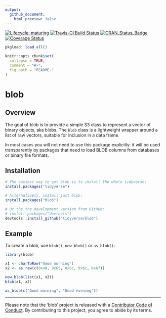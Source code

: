 ```yaml
---
output:
  github_document:
    html_preview: false
---
```


<!-- badges: start -->
[![Lifecycle: maturing](https://img.shields.io/badge/lifecycle-maturing-blue.svg)](https://lifecycle.r-lib.org/articles/stages.html)
[![Travis-CI Build Status](https://travis-ci.org/tidyverse/blob.svg?branch=master)](https://travis-ci.org/tidyverse/blob)
[![CRAN_Status_Badge](https://www.r-pkg.org/badges/version/blob)](https://cran.r-project.org/package=blob)
[![Coverage Status](https://codecov.io/gh/tidyverse/blob/branch/master/graph/badge.svg)](https://codecov.io/github/tidyverse/blob?branch=master)
<!-- badges: end -->

<!-- README.md is generated from README.Rmd. Please edit that file -->

```r
pkgload::load_all()

knitr::opts_chunk$set(
  collapse = TRUE,
  comment = "#>",
  fig.path = "README-"
)
```

# blob

## Overview

The goal of blob is to provide a simple S3 class to represent a vector of binary objects, aka blobs. The `blob` class is a lightweight wrapper around a list of raw vectors, suitable for inclusion in a data frame.

In most cases you will not need to use this package explicitly: it will be used transparently by packages that need to load BLOB columns from databases or binary file formats.

## Installation

```r
# The easiest way to get blob is to install the whole tidyverse:
install.packages("tidyverse")

# Alternatively, install just blob:
install.packages("blob")

# Or the the development version from GitHub:
# install.packages("devtools")
devtools::install_github("tidyverse/blob")
```

## Example

To create a blob, use `blob()`, `new_blob()` or `as_blob()`:

```r
library(blob)

x1 <- charToRaw("Good morning")
x2 <- as.raw(c(0x48, 0x65, 0x6c, 0x6c, 0x6f))

new_blob(list(x1, x2))
blob(x1, x2)

as_blob(c("Good morning", "Good evening"))
```

---

Please note that the 'blob' project is released with a
[Contributor Code of Conduct](https://github.com/tidyverse/blob/blob/master/CODE_OF_CONDUCT.md).
By contributing to this project, you agree to abide by its terms.
